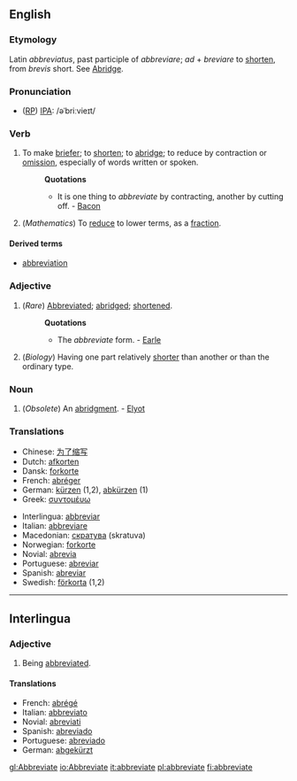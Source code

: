==English==
===Etymology===
Latin ''abbreviatus'', past participle of ''abbreviare''; ''ad'' + ''breviare'' to [[shorten]], from ''brevis'' short. See [[Abridge]].
===Pronunciation===
* ([[RP]]) [[IPA]]: /əˈbriːvieɪt/

===Verb===
{{en-verb|abbreviate|abbreviates|abbreviated|abbreviating}}
#{{transitive}} To make [[briefer]]; to [[shorten]]; to [[abridge]]; to reduce by contraction or [[omission]], especially of words written or spoken.
#:'''Quotations'''
#:*It is one thing to ''abbreviate'' by contracting, another by cutting off. - [[Bacon]]
#(''Mathematics'') To [[reduce]] to lower terms, as a [[fraction]].
====Derived terms====
* [[abbreviation]]
===Adjective===
#(''Rare'') [[Abbreviated]]; [[abridged]]; [[shortened]].
#:'''Quotations'''
#:*The ''abbreviate'' form. - [[Earle]]
#(''Biology'') Having one part relatively [[shorter]] than another or than the ordinary type.
===Noun===
#(''Obsolete'') An [[abridgment]]. - [[Elyot]]
===Translations===
{{top}}
*Chinese: [[为了缩写]]
*Dutch: [[afkorten]]
*Dansk: [[forkorte]]
*French: [[abréger]]
*German: [[kürzen]] (1,2), [[abkürzen]] (1)
*Greek: [[συντομέυω]]
{{mid}}
*Interlingua: [[abbreviar]]
*Italian: [[abbreviare]]
*Macedonian: [[скратува]] (skratuva)
*Norwegian: [[forkorte]]
*Novial: [[abrevia]]
*Portuguese: [[abreviar]]
*Spanish: [[abreviar]]
*Swedish: [[förkorta]] (1,2)
{{bottom}}
----

==Interlingua==
===Adjective===
#Being [[abbreviated]].
==== Translations ====
*French: [[abrégé]]
*Italian: [[abbreviato]]
*Novial: [[abreviati]]
*Spanish: [[abreviado]]
*Portuguese: [[abreviado]]
*German: [[abgekürzt]]

[[gl:Abbreviate]]
[[io:Abbreviate]]
[[it:abbreviate]]
[[pl:abbreviate]]
[[fi:abbreviate]]